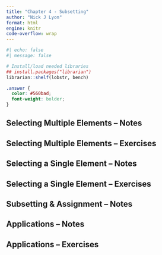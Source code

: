 ```yaml
---
title: "Chapter 4 - Subsetting"
author: "Nick J Lyon"
format: html
engine: knitr
code-overflow: wrap
---
```


```r
#| echo: false
#| message: false

# Install/load needed libraries
## install.packages("librarian")
librarian::shelf(lobstr, bench)
```

```scss
.answer { 
  color: #560bad;
  font-weight: bolder;
}
```

## Selecting Multiple Elements -- Notes



## Selecting Multiple Elements -- Exercises



## Selecting a Single Element -- Notes



## Selecting a Single Element -- Exercises



## Subsetting & Assignment -- Notes



## Applications -- Notes



## Applications -- Exercises



